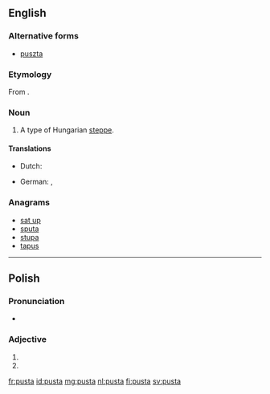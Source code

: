 ==English==
{{wikipedia|puszta}}

===Alternative forms===
* [[puszta]]

{{rfp|lang=en}}

===Etymology===
From {{etyl|hu}} {{term|puszta}}.

===Noun===
{{en-noun}}

# A type of Hungarian [[steppe]].

====Translations====
{{trans-top|Hungarian steppe}}
* Dutch: {{t|nl|poesta|f}}
{{trans-mid}}
* German: {{t|de|Puszta|f}}, {{qualifier|obsolete}} {{t-|de|Pußta|f}}
{{trans-bottom}}

===Anagrams===
* [[sat up#English|sat up]]
* [[sputa#English|sputa]]
* [[stupa#English|stupa]]
* [[tapus#English|tapus]]

----

==Polish==

===Pronunciation===
* {{IPA|lang=pl|/ˈpusta/}}

===Adjective===
{{head|pl|adjective form}}

# {{inflection of|lang=pl|pusty||f|nom|s}}
# {{inflection of|lang=pl|pusty||f|voc|s}}

[[fr:pusta]]
[[id:pusta]]
[[mg:pusta]]
[[nl:pusta]]
[[fi:pusta]]
[[sv:pusta]]